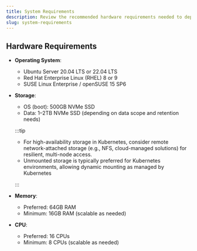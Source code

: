 ```yaml
---
title: System Requirements
description: Review the recommended hardware requirements needed to deploy and run the Transpara Platform.
slug: system-requirements
---
```


## Hardware Requirements

- **Operating System**:
  - Ubuntu Server 20.04 LTS or 22.04 LTS
  - Red Hat Enterprise Linux (RHEL) 8 or 9
  - SUSE Linux Enterprise / openSUSE 15 SP6
  
- **Storage**:
  - OS (boot): 500GB NVMe SSD
  - Data: 1–2TB NVMe SSD (depending on data scope and retention needs)
  
  :::tip

  - For high-availability storage in Kubernetes, consider remote network-attached storage (e.g., NFS, cloud-managed solutions) for resilient, multi-node access.
  - Unmounted storage is typically preferred for Kubernetes environments, allowing dynamic mounting as managed by Kubernetes

  :::

- **Memory**:
  - Preferred: 64GB RAM
  - Minimum: 16GB RAM (scalable as needed)
  
- **CPU**:
  - Preferred: 16 CPUs
  - Minimum: 8 CPUs (scalable as needed)
